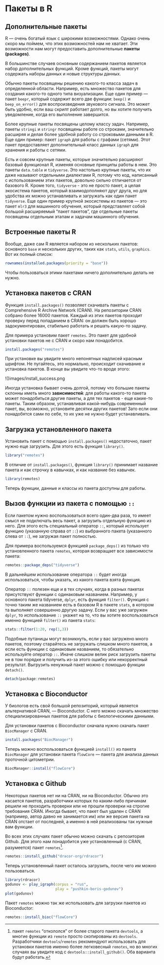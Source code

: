 
# Пакеты в R {#r_packages}

## Дополнительные пакеты {#extra_pack}

R --- очень богатый язык с широкими возможностями. Однако очень скоро мы поймем, что этих возможностей нам не хватает. Эти возможности нам могут предоставить дополнительные **пакеты (packages)**. 

В большинстве случаев основным содержанием пакетов является набор дополнительных функций. Кроме функций, пакеты могут содержать наборы данных и новые структуры данных. 

Обычно пакеты посвящены решению какого-то класса задач в определенной области. Например, есть множество пакетов для создания какого-то одного типа визуализации. Еще один пример --- пакет `beepr`, который содержит всего две функции: `beep()` и `beep_on_error()` для воспроизведения звукового сигнала. Это может быть удобно, если ваш скрипт работает долго, но вы хотите получить уведомление, когда его выполнение завершится.

Более крупные пакеты посвящены целому классу задач. Например, пакеты `stringi` и `stringr` посвящены работе со строками, значительно расширяя и делая более удобной работу со строковыми данными в R. Еще один пример: пакет `igraph` для работы с графами (сетями). Этот пакет предоставляет дополнительный класс данных `igraph` для хранения и работы с сетями.

Есть и совсем крупные пакеты, которые значительно расширяют базовый функционал R, изменяя основные принципы работы в нем. Это пакеты `data.table` и `tidyverse`. Это настолько крупные пакеты, что их даже называют отдельными диалектами R, потому что код, написанный с использованием этих пакетов, довольно сильно отличается от базового R. Кроме того, `tidyverse` - это не просто пакет, а целая экосистема пакетов, который взаимодополняют друг друга, но для удобства их можно устанавливать и загружать как один пакет `tidyverse`. Еще один пример крупной экосистемы из пакетов --- это пакет `mlr3` для машинного обучения, который представляет собой большой расширяемый "пакет пакетов", где отдельные пакеты посвящены отдельным этапам и задачам машинного обучения.

## Встроенные пакеты R {#r_built_in}

Вообще, даже сам R является набором из нескольких пакетов: основного `base` и нескольких других, таких как `stats`, `utils`, `graphics`. Вот их полный список:

```r
rownames(installed.packages(priority = "base"))
```

Чтобы пользоваться этими пакетами ничего дополнительно делать не нужно.

## Установка пакетов с CRAN {#install_cran}

Функция `install.packages()` позволяет скачивать пакеты с Comprehensive R Archive Network (CRAN). На репозитории CRAN собрано более 16000 пакетов. Каждый из этих пакетов проходит проверку перед попаданием в CRAN: он должен быть хорошо задокументирован, стабильно работать и решать какую-то задачу.

Для примера установим пакет `remotes`. Это пакет для удобной установки пакетов не с CRAN и скоро нам понадобится.

```r
install.packages("remotes")
```


При установке вы увидите много непонятных надписей красным шрифтом. Не пугайтесь, это нормально, происходит скачивание и установка пакетов. В конце вы увидите что-то вроде этого:

!()[images/install_success.png]{width=400}

Иногда установка бывает очень долгой, потому что большие пакеты склонны иметь много **зависимостей**: для работы какого-то пакета может понадобиться другие пакеты, а для тех пакетов - еще какие-то пакеты. Таким образом, устанавливая какой-нибудь современный пакет, вы, возможно, установите десятки других пакетов! Зато если они понадобятся сами по себе, то их уже не нужно будет устанавливать.

## Загрузка установленного пакета {#package_load}

Установить пакет с помощью `install.packages()` недостаточно, пакет нужно еще загрузить. Для этого есть функция `library()`.

```r
library("remotes")
```

В отличие от `install.packages()`, функция `library()` принимает название пакета и как строчку в кавычках, и как название без кавычек.

```r
library(remotes)
```

Теперь функции, данные и классы из пакета доступны для работы.

## Вызов функции из пакета с помощью `::` {#from_package}

Если пакетом нужно воспользоваться всего один-два раза, то имеет смысл не подключать весь пакет, а загрузить отдельную функцию из него. Для этого есть специальный оператор `::`, который использует функцию (указанную справа от `::`) из выбранного пакета (указанного слева от `::`), не загружая пакет полностью.

Для примера воспользуемся функцией `package_deps()` из только что установленного пакета `remotes`, которая возвращает все зависимости пакета:

```r
remotes::package_deps("tidyverse")
```

В дальнейшем использование оператора `::` будет иногда использоваться, чтобы указать, из какого пакета взята функция. 

Оператор `::` полезен еще и в тех случаях, когда в разных пакетах присутствуют функции с одинаковым названием. Например, у основного пакета tidyverse, `dplyr`, есть функция `filter()`. Функция с точно таким же названием есть в базовом R в пакете `stats`, в котором та выполняет совершенно другую задачу. Если у вас уже загружен `dplyr`, то использование `::` укажет на то, что вы хотите воспользоваться именно функцией `filter()` из пакета `stats`:

```r
stats::filter(1:20, rep(1,3))
```

Подобные путаницы могут возникнуть, если у вас загружено много пакетов, поэтому старайтесь не загружать слишком много пакетов, а если есть функции с одинаковым названием, то обязательно используйте оператор `::`. Иначе слишком велик риск загрузить пакеты не в том порядке и получить из-за этого ошибку или некорректный результат. Выгрузить ненужный пакет можно с помощью функции `detach()`.

```r
detach(package:remotes)
```

## Установка c Bioconductor {#install_bioc}

У биологов есть свой большой репозиторий, который является альтернативой CRAN, --- Bioconductor. С него можно скачать множество специализированных пакетов для работы с биологическими данными.

Для установки пакетов с Bioconductor сначала нужно скачать пакет `BiocManager` с CRAN.

```r
install.packages("BiocManager")
```

Теперь можно воспользоваться функцией `install()` из пакета `BiocManager` для установки пакета `flowCore` --- пакета для анализа данных проточной цитометрии.

```r
BiocManager::install("flowCore")
```

## Установка с Github {#install_github}

Некоторых пакетов нет ни на CRAN, ни на Bioconductor. Обычно это касается пакетов, разработчики которых по каким-либо причинам решили не проходить проверки или не прошли проверки на строгие требования CRAN. Иногда бывает, что пакет был удален с CRAN (например, автор давно не занимается им) или же версия пакета на CRAN отстает от последней, а именно в ней реализованы так нужные вам функции.

Во всех этих случаях пакет обычно можно скачать с репозитория Github. Для этого нам
понадобится уже установленный (с CRAN, разумеется) пакет `remotes`[^devtools]. 

[^devtools]: пакет `remotes` "откололся" от более старого пакета `devtools`, а многие функции из `remote` просто скопированы из `devtools`. Разработчики `devtools`/`remotes` рекомендуют использовать для установки пакетов именно более легковесный `remotes`, но во многих случаях вы увидите код с `devtools::install_github()`. Оба варианта будут работать.

```r
remotes::install_github("dracor-org/rdracor")
```

Теперь установленный пакет осталось загрузить, после чего им можно пользоваться.

```r
library(rdracor)
godunov <- play_igraph(corpus = "rus",
                       play = "pushkin-boris-godunov")
plot(godunov)
```

Пакет `remotes` можно так же использовать для загрузки пакетов из Bioconductor:

```r
remotes::install_bioc("flowCore")
```

